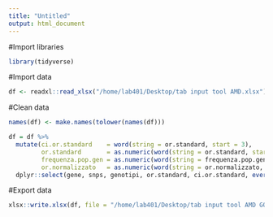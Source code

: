 ```yaml
---
title: "Untitled"
output: html_document
---
```


#Import libraries

```r
library(tidyverse)
```

#Import data

```r
df <- readxl::read_xlsx("/home/lab401/Desktop/tab input tool AMD.xlsx")
```

#Clean data

```r
names(df) <- make.names(tolower(names(df)))

df = df %>% 
  mutate(ci.or.standard    = word(string = or.standard, start = 3),
         or.standard       = as.numeric(word(string = or.standard, start = 2)),
         frequenza.pop.gen = as.numeric(word(string = frequenza.pop.gen, start = 2)),
         or.normalizzato   = as.numeric(word(string = or.normalizzato, start=2))) %>% 
  dplyr::select(gene, snps, genotipi, or.standard, ci.or.standard, everything())
```

#Export data

```r
xlsx::write.xlsx(df, file = "/home/lab401/Desktop/tab input tool AMD GOOD.xlsx")
```

